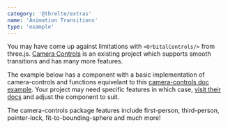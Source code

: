 ```yaml
---
category: '@threlte/extras'
name: 'Animation Transitions'
type: 'example'
---
```


You may have come up against limitations with `<OrbitalControls/>` from three.js. [Camera Controls](https://github.com/yomotsu/camera-controls) is an existing project which supports smooth transitions and has many more features.

The example below has a component with a basic implementation of camera-controls and functions equivelant to this [camera-controls doc example](https://yomotsu.github.io/camera-controls/examples/basic.html). Your project may need specific features in which case, [visit their docs](https://github.com/yomotsu/camera-controls) and adjust the component to suit.

<Tip type="info">
  The camera-controls package features include first-person, third-person, pointer-lock,
  fit-to-bounding-sphere and much more!
</Tip>

<Example
  path="camera/camera-controls"
  iframe
/>
